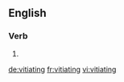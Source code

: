 
==English==

===Verb===
{{head|en|present participle}}

# {{present participle of|vitiate|lang=en}}

[[de:vitiating]]
[[fr:vitiating]]
[[vi:vitiating]]